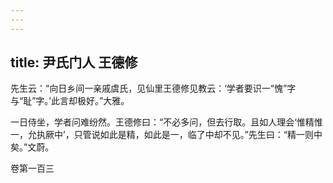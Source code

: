 ```yaml
---
---
---
```

title: 尹氏门人 王德修
---







先生云：“向日乡间一亲戚虞氏，见仙里王德修见教云：‘学者要识一“愧”字与“耻”字。’此言却极好。”大雅。

一日侍坐，学者问难纷然。王德修曰：“不必多问，但去行取。且如人理会‘惟精惟一，允执厥中’，只管说如此是精，如此是一，临了中却不见。”先生曰：“精一则中矣。”文蔚。





卷第一百三